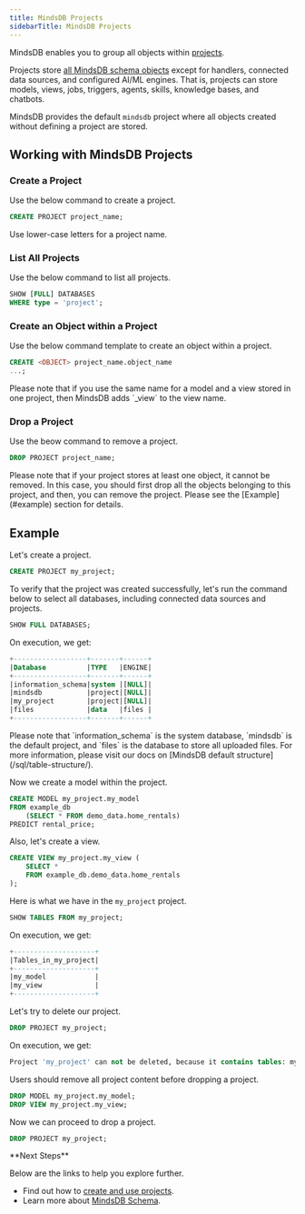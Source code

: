 ```yaml
---
title: MindsDB Projects
sidebarTitle: MindsDB Projects
---
```


MindsDB enables you to group all objects within [projects](/sql/project).

Projects store [all MindsDB schema objects](/sql/table-structure#the-information-schema-database) except for handlers, connected data sources, and configured AI/ML engines. That is, projects can store models, views, jobs, triggers, agents, skills, knowledge bases, and chatbots.

MindsDB provides the default `mindsdb` project where all objects created without defining a project are stored.

## Working with MindsDB Projects

### Create a Project

Use the below command to create a project.

```sql
CREATE PROJECT project_name;
```

<Tip>
Use lower-case letters for a project name.
</Tip>

### List All Projects

Use the below command to list all projects.

```sql
SHOW [FULL] DATABASES
WHERE type = 'project';
```

### Create an Object within a Project

Use the below command template to create an object within a project.

```sql
CREATE <OBJECT> project_name.object_name
...;
```

<Note>
Please note that if you use the same name for a model and a view stored in one project, then MindsDB adds `_view` to the view name.
</Note>

### Drop a Project

Use the beow command to remove a project.

```sql
DROP PROJECT project_name;
```

<Note>
Please note that if your project stores at least one object, it cannot be removed. In this case, you should first drop all the objects belonging to this project, and then, you can remove the project.
Please see the [Example](#example) section for details.
</Note>

## Example

Let's create a project.

```sql
CREATE PROJECT my_project;
```

To verify that the project was created successfully, let's run the command below to select all databases, including connected data sources and projects.

```sql
SHOW FULL DATABASES;
```

On execution, we get:

```sql
+------------------+-------+------+
|Database          |TYPE   |ENGINE|
+------------------+-------+------+
|information_schema|system |[NULL]|
|mindsdb           |project|[NULL]|
|my_project        |project|[NULL]|
|files             |data   |files |
+------------------+-------+------+
```

<Note>
Please note that `information_schema` is the system database, `mindsdb` is the default project, and `files` is the database to store all uploaded files. For more information, please visit our docs on [MindsDB default structure](/sql/table-structure/).
</Note>

Now we create a model within the project.

```sql
CREATE MODEL my_project.my_model
FROM example_db
    (SELECT * FROM demo_data.home_rentals)
PREDICT rental_price;
```

Also, let's create a view.

```sql
CREATE VIEW my_project.my_view (
    SELECT * 
    FROM example_db.demo_data.home_rentals
);
```

Here is what we have in the `my_project` project.

```sql
SHOW TABLES FROM my_project;
```

On execution, we get:

```sql
+--------------------+
|Tables_in_my_project|
+--------------------+
|my_model            |
|my_view             |
+--------------------+
```

Let's try to delete our project.

```sql
DROP PROJECT my_project;
```

On execution, we get:

```sql
Project 'my_project' can not be deleted, because it contains tables: my_model, my_view
```

Users should remove all project content before dropping a project.

```sql
DROP MODEL my_project.my_model;
DROP VIEW my_project.my_view;
```

Now we can proceed to drop a project.

```sql
DROP PROJECT my_project;
```

<Info>
**Next Steps**

Below are the links to help you explore further.

* Find out how to [create and use projects](/sql/create/project).
* Learn more about [MindsDB Schema](/sql/table-structure).
</Info>
